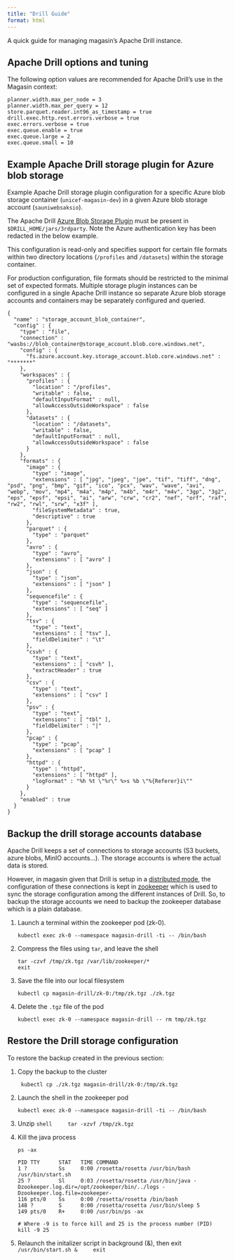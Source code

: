 ```yaml
---
title: "Drill Guide"
format: html
---
```


A quick guide for managing magasin's Apache Drill instance.


## Apache Drill options and tuning

The following option values are recommended for Apache Drill's use in the Magasin context:

```
planner.width.max_per_node = 3
planner.width.max_per_query = 12
store.parquet.reader.int96_as_timestamp = true
drill.exec.http.rest.errors.verbose = true
exec.errors.verbose = true
exec.queue.enable = true
exec.queue.large = 2
exec.queue.small = 10
```

## Example Apache Drill storage plugin for Azure blob storage

Example Apache Drill storage plugin configuration for a specific Azure blob storage container (`unicef-magasin-dev`) in a given Azure blob storage account (`sauniwebsaksio`). 

The Apache Drill [Azure Blob Storage Plugin](https://drill.apache.org/docs/azure-blob-storage-plugin/) must be present in `$DRILL_HOME/jars/3rdparty`. Note the Azure authentication key has been redacted in the below example.

This configuration is read-only and specifies support for certain file formats within two directory locations (`/profiles` and `/datasets`) within the storage container. 

For production configuration, file formats should be restricted to the minimal set of expected formats. Multiple storage plugin instances can be configured in a single Apache Drill instance so separate Azure blob storage accounts and containers may be separately configured and queried.
```
{
  "name" : "storage_account_blob_container",
  "config" : {
    "type" : "file",
    "connection" : "wasbs://blob_container@storage_account.blob.core.windows.net",
    "config" : {
      "fs.azure.account.key.storage_account.blob.core.windows.net" : "*******"
    },
    "workspaces" : {
      "profiles" : {
        "location" : "/profiles",
        "writable" : false,
        "defaultInputFormat" : null,
        "allowAccessOutsideWorkspace" : false
      },
      "datasets" : {
        "location" : "/datasets",
        "writable" : false,
        "defaultInputFormat" : null,
        "allowAccessOutsideWorkspace" : false
      }
    },
    "formats" : {
      "image" : {
        "type" : "image",
        "extensions" : [ "jpg", "jpeg", "jpe", "tif", "tiff", "dng", "psd", "png", "bmp", "gif", "ico", "pcx", "wav", "wave", "avi", "webp", "mov", "mp4", "m4a", "m4p", "m4b", "m4r", "m4v", "3gp", "3g2", "eps", "epsf", "epsi", "ai", "arw", "crw", "cr2", "nef", "orf", "raf", "rw2", "rwl", "srw", "x3f" ],
        "fileSystemMetadata" : true,
        "descriptive" : true
      },
      "parquet" : {
        "type" : "parquet"
      },
      "avro" : {
        "type" : "avro",
        "extensions" : [ "avro" ]
      },
      "json" : {
        "type" : "json",
        "extensions" : [ "json" ]
      },
      "sequencefile" : {
        "type" : "sequencefile",
        "extensions" : [ "seq" ]
      },
      "tsv" : {
        "type" : "text",
        "extensions" : [ "tsv" ],
        "fieldDelimiter" : "\t"
      },
      "csvh" : {
        "type" : "text",
        "extensions" : [ "csvh" ],
        "extractHeader" : true
      },
      "csv" : {
        "type" : "text",
        "extensions" : [ "csv" ]
      },
      "psv" : {
        "type" : "text",
        "extensions" : [ "tbl" ],
        "fieldDelimiter" : "|"
      },
      "pcap" : {
        "type" : "pcap",
        "extensions" : [ "pcap" ]
      },
      "httpd" : {
        "type" : "httpd",
        "extensions" : [ "httpd" ],
        "logFormat" : "%h %t \"%r\" %>s %b \"%{Referer}i\""
      }
    },
    "enabled" : true
  }
}
```

## Backup the drill storage accounts database

Apache Drill keeps a set of connections to storage accounts (S3 buckets, azure blobs, MinIO accounts...). The storage accounts is where the actual data is stored.
 
However, in magasin given that Drill is setup in a [distributed mode](https://drill.apache.org/docs/distributed-mode-prerequisites/), the configuration of these connections is kept in [zookeeper](https://zookeeper.apache.org/) which is used to sync the storage configuration among the different instances of Drill. So, to backup the storage accounts we need to backup the zookeeper database which is a plain database.



1. Launch a terminal within the zookeeper pod (zk-0). 

    ```shell
    kubectl exec zk-0 --namespace magasin-drill -ti -- /bin/bash
    ``` 

2. Compress the files using `tar`, and leave the shell

    ```shell
    tar -czvf /tmp/zk.tgz /var/lib/zookeeper/*
    exit
    ```

3. Save the file into our local filesystem

    ```shell
    kubectl cp magasin-drill/zk-0:/tmp/zk.tgz ./zk.tgz
    ```

4. Delete the `.tgz` file of the pod

    ```shell
    kubectl exec zk-0 --namespace magasin-drill -- rm tmp/zk.tgz
    ```

## Restore the Drill storage configuration

To restore the backup created in the previous section:

1. Copy the backup to the cluster

    ```shell
     kubectl cp ./zk.tgz magasin-drill/zk-0:/tmp/zk.tgz 
    ```
2. Launch the shell in the zookeeper pod

    ```shell
    kubectl exec zk-0 --namespace magasin-drill -ti -- /bin/bash
    ```
    
3. Unzip
    ```shell
    tar -xzvf /tmp/zk.tgz 
    ```
    
4. Kill the java  process

    ```shell
    ps -ax 

    PID TTY      STAT   TIME COMMAND
    1 ?          Ss     0:00 /rosetta/rosetta /usr/bin/bash /usr/bin/start.sh
    25 ?         Sl     0:03 /rosetta/rosetta /usr/bin/java -Dzookeeper.log.dir=/opt/zookeeper/bin/../logs -Dzookeeper.log.file=zookeeper-
    116 pts/0    Ss     0:00 /rosetta/rosetta /bin/bash
    148 ?        S      0:00 /rosetta/rosetta /usr/bin/sleep 5
    149 pts/0    R+     0:00 /usr/bin/ps -ax
      
    # Where -9 is to force kill and 25 is the process number (PID)
    kill -9 25
    ```  
5. Relaunch the initalizer script in background (&), then exit
    ```
    /usr/bin/start.sh &
    exit
    ```
      
